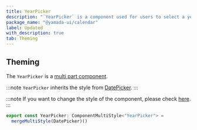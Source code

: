 ```yaml
---
title: YearPicker
description: "`YearPicker` is a component used for users to select a year."
package_name: "@yamada-ui/calendar"
label: Updated
with_description: true
tab: Theming
---
```


## Theming

The `YearPicker` is a [multi part component](/styled-system/theming/component-styles#multi-part-components).

:::note
`YearPicker` inherits the style from [DatePicker](/components/forms/date-picker).
:::

:::note
If you want to change the style of the component, please check [here](/styled-system/theming/customize-theme#changing-the-style-of-components).
:::

```ts
export const YearPicker: ComponentMultiStyle<"YearPicker"> =
  mergeMultiStyle(DatePicker)()
```
